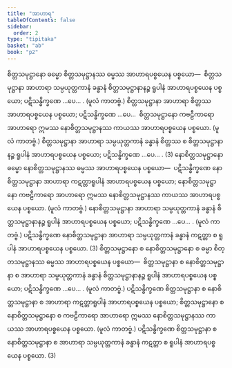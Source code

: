 ```yaml
---
title: "အာဟာရ"
tableOfContents: false
sidebar:
  order: 2
type: "tipitaka"
basket: "ab"
book: "p2"
---
```



<DynamicBreadcrumb />

<Division number="222" book="p2" e="ch" v="38" p="140">

<Paragraph number="2869" book="p2">
စိတ္တသမုဋ္ဌာနော ဓမ္မော စိတ္တသမုဋ္ဌာနဿ ဓမ္မဿ အာဟာရပစ္စယေန ပစ္စယော—  စိတ္တသမုဋ္ဌာနာ အာဟာရာ သမ္ပယုတ္တကာနံ ခန္ဓာနံ စိတ္တသမုဋ္ဌာနာနဉ္စ ရူပါနံ အာဟာရပစ္စယေန ပစ္စယော; ပဋိသန္ဓိက္ခဏေ …ပေ… . (မူလံ ကာတဗ္ဗံ.) စိတ္တသမုဋ္ဌာနာ အာဟာရာ စိတ္တဿ အာဟာရပစ္စယေန ပစ္စယော; ပဋိသန္ဓိက္ခဏေ …ပေ…  စိတ္တသမုဋ္ဌာနော ကဗဠီကာရော အာဟာရော ဣမဿ နောစိတ္တသမုဋ္ဌာနဿ ကာယဿ အာဟာရပစ္စယေန ပစ္စယော. (မူလံ ကာတဗ္ဗံ.) စိတ္တသမုဋ္ဌာနာ အာဟာရာ သမ္ပယုတ္တကာနံ ခန္ဓာနံ စိတ္တဿ စ စိတ္တသမုဋ္ဌာနာနဉ္စ ရူပါနံ အာဟာရပစ္စယေန ပစ္စယော; ပဋိသန္ဓိက္ခဏေ …ပေ… . (3)
</Paragraph>

</Division>
<Division number="223" book="p2" e="ch" v="38" p="140">

<Paragraph number="2870" book="p2">
နောစိတ္တသမုဋ္ဌာနော ဓမ္မော နောစိတ္တသမုဋ္ဌာနဿ ဓမ္မဿ အာဟာရပစ္စယေန ပစ္စယော—  ပဋိသန္ဓိက္ခဏေ နောစိတ္တသမုဋ္ဌာနာ အာဟာရာ ကဋတ္တာရူပါနံ အာဟာရပစ္စယေန ပစ္စယော; နောစိတ္တသမုဋ္ဌာနော ကဗဠီကာရော အာဟာရော ဣမဿ နောစိတ္တသမုဋ္ဌာနဿ ကာယဿ အာဟာရပစ္စယေန ပစ္စယော. (မူလံ ကာတဗ္ဗံ.) နောစိတ္တသမုဋ္ဌာနာ အာဟာရာ သမ္ပယုတ္တကာနံ ခန္ဓာနံ စိတ္တသမုဋ္ဌာနာနဉ္စ ရူပါနံ အာဟာရပစ္စယေန ပစ္စယော; ပဋိသန္ဓိက္ခဏေ …ပေ… . (မူလံ ကာတဗ္ဗံ.) ပဋိသန္ဓိက္ခဏေ နောစိတ္တသမုဋ္ဌာနာ အာဟာရာ သမ္ပယုတ္တကာနံ ခန္ဓာနံ ကဋတ္တာ စ ရူပါနံ အာဟာရပစ္စယေန ပစ္စယော. (3)
</Paragraph>

</Division>
<Division number="224" book="p2" e="ch" v="38" p="141">

<Paragraph number="2871" book="p2">
စိတ္တသမုဋ္ဌာနော စ နောစိတ္တသမုဋ္ဌာနော စ ဓမ္မာ စိတ္တသမုဋ္ဌာနဿ ဓမ္မဿ အာဟာရပစ္စယေန ပစ္စယော—  စိတ္တသမုဋ္ဌာနာ စ နောစိတ္တသမုဋ္ဌာနာ စ အာဟာရာ သမ္ပယုတ္တကာနံ ခန္ဓာနံ စိတ္တသမုဋ္ဌာနာနဉ္စ ရူပါနံ အာဟာရပစ္စယေန ပစ္စယော; ပဋိသန္ဓိက္ခဏေ …ပေ… . (မူလံ ကာတဗ္ဗံ.) ပဋိသန္ဓိက္ခဏေ စိတ္တသမုဋ္ဌာနာ စ နောစိတ္တသမုဋ္ဌာနာ စ အာဟာရာ ကဋတ္တာရူပါနံ အာဟာရပစ္စယေန ပစ္စယော; စိတ္တသမုဋ္ဌာနော စ နောစိတ္တသမုဋ္ဌာနော စ ကဗဠီကာရော အာဟာရော ဣမဿ နောစိတ္တသမုဋ္ဌာနဿ ကာယဿ အာဟာရပစ္စယေန ပစ္စယော. (မူလံ ကာတဗ္ဗံ.) ပဋိသန္ဓိက္ခဏေ စိတ္တသမုဋ္ဌာနာ စ နောစိတ္တသမုဋ္ဌာနာ စ အာဟာရာ သမ္ပယုတ္တကာနံ ခန္ဓာနံ ကဋတ္တာ စ ရူပါနံ အာဟာရပစ္စယေန ပစ္စယော. (3)
</Paragraph>
</Division>